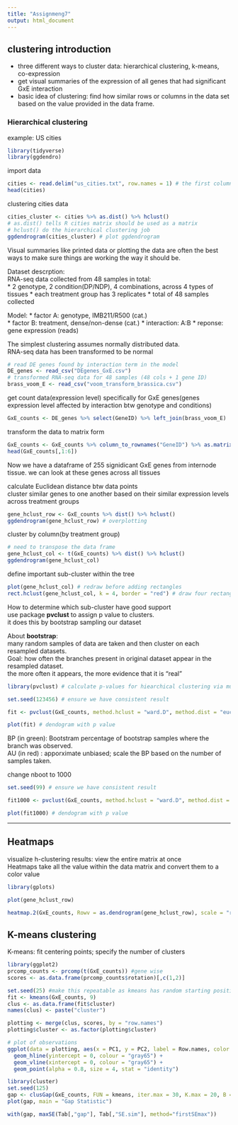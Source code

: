 ```yaml
---
title: "Assignmeng7"
output: html_document
---
```


## clustering introduction
* three different ways to cluster data: hierarchical clustering, k-means, co-expression
* get visual summaries of the expression of all genes that had significant GxE interaction
* basic idea of clustering: find how similar rows or columns in the data set based on the value provided in the data frame.

### Hierarchical clustering
example: US cities  

```r
library(tidyverse)
library(ggdendro)
```


import data
```r
cities <- read.delim("us_cities.txt", row.names = 1) # the first column contain the row name
head(cities)
```

clustering cities data
```r
cities_cluster <- cities %>% as.dist() %>% hclust()
# as.dist() tells R cities matrix should be used as a matrix
# hclust() do the hierarchical clustering job
ggdendrogram(cities_cluster) # plot ggdendrogram
```

Visual summaries like printed data or plotting the data are often the best ways to make sure things are working the way it should be.

Dataset descrption:  
RNA-seq data collected from 48 samples in total:  
* 2 genotype, 2 condition(DP/NDP), 4 combinations, across 4 types of tissues
* each treatment group has 3 replicates
* total of 48 samples collected

Model:
* factor A: genotype, IMB211/R500 (cat.)  
* factor B: treatment, dense/non-dense (cat.)
* interaction: A:B
* reponse: gene expression (reads)

The simplest clustering assumes normally distributed data.  
RNA-seq data has been transformed to be normal

```r
# read DE genes found by interaction term in the model
DE_genes <- read_csv("DEgenes_GxE.csv")
# transformed RNA-seq data for 48 samples (48 cols + 1 gene ID)
brass_voom_E <- read_csv("voom_transform_brassica.csv")
```

get count data(expression level) specifically for GxE genes(genes expression level affected by interaction btw genotype and conditions)
```r
GxE_counts <- DE_genes %>% select(GeneID) %>% left_join(brass_voom_E)
```

transform the data to matrix form
```r
GxE_counts <- GxE_counts %>% column_to_rownames("GeneID") %>% as.matrix(GxE_counts)
head(GxE_counts[,1:6])
```

Now we have a dataframe of 255 signidicant GxE genes from internode tissue. we can look at these genes across all tissues

calculate Euclidean distance btw data points  
cluster similar genes to one another based on their similar expression levels across treatment groups
```r
gene_hclust_row <- GxE_counts %>% dist() %>% hclust()
ggdendrogram(gene_hclust_row) # overplotting
```

cluster by column(by treatment group)
```r
# need to transpose the data frame
gene_hclust_col <- t(GxE_counts) %>% dist() %>% hclust()
ggdendrogram(gene_hclust_col)
```

define important sub-cluster within the tree

```r
plot(gene_hclust_col) # redraw before adding rectangles
rect.hclust(gene_hclust_col, k = 4, border = "red") # draw four rectangles
```


How to determine which sub-cluster have good support  
use package **pvclust** to assign p value to clusters.  
it does this by bootstrap sampling our dataset  

About **bootstrap**:  
many random samples of data are taken and then cluster on each resampled datasets.  
Goal: how often the branches present in original dataset appear in the resampled dataset.  
the more often it appears, the more evidence that it is "real"

```r
library(pvclust) # calculate p-values for hiearchical clustering via multiscale boostrap resampling

set.seed(123456) # ensure we have consistent result

fit <- pvclust(GxE_counts, method.hclust = "ward.D", method.dist = "euclidean", nboot = 50)

plot(fit) # dendogram with p value
```

BP (in green): Bootstram percentage of bootstrap samples where the branch was observed.  
AU (in red) : apporximate unbiased; scale the BP based on the number of samples taken.

change nboot to 1000
```r
set.seed(99) # ensure we have consistent result

fit1000 <- pvclust(GxE_counts, method.hclust = "ward.D", method.dist = "euclidean", nboot = 1000)

plot(fit1000) # dendogram with p value
```

---------------
## Heatmaps
visualize h-clustering results: view the entire matrix at once  
Heatmaps take all the value within the data matrix and convert them to a color value  

```r
library(gplots)

plot(gene_hclust_row)

heatmap.2(GxE_counts, Rowv = as.dendrogram(gene_hclust_row), scale = "row", density.info = "none", trace = "none")
```


## K-means clustering

K-means: fit centering points; specify the number of clusters  

```r
library(ggplot2)
prcomp_counts <- prcomp(t(GxE_counts)) #gene wise
scores <- as.data.frame(prcomp_counts$rotation)[,c(1,2)]

set.seed(25) #make this repeatable as kmeans has random starting positions
fit <- kmeans(GxE_counts, 9)
clus <- as.data.frame(fit$cluster)
names(clus) <- paste("cluster")

plotting <- merge(clus, scores, by = "row.names")
plotting$cluster <- as.factor(plotting$cluster)

# plot of observations
ggplot(data = plotting, aes(x = PC1, y = PC2, label = Row.names, color = cluster)) +
  geom_hline(yintercept = 0, colour = "gray65") +
  geom_vline(xintercept = 0, colour = "gray65") +
  geom_point(alpha = 0.8, size = 4, stat = "identity") 
```



```r
library(cluster)
set.seed(125)
gap <- clusGap(GxE_counts, FUN = kmeans, iter.max = 30, K.max = 20, B = 500, verbose=interactive())
plot(gap, main = "Gap Statistic")
```


```r
with(gap, maxSE(Tab[,"gap"], Tab[,"SE.sim"], method="firstSEmax"))
```

